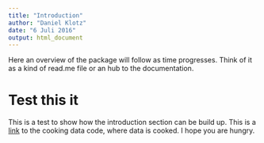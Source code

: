 ```yaml
---
title: "Introduction"
author: "Daniel Klotz"
date: "6 Juli 2016"
output: html_document
---
```


Here an overview of the package will follow as time progresses.
Think of it as a kind of read.me file or an hub to the documentation.

# Test this it
This is a test to show how the introduction section can be build up.
This is a [link](LP-cook_data.html) to the cooking data code, where data is
cooked. I hope you are hungry.
